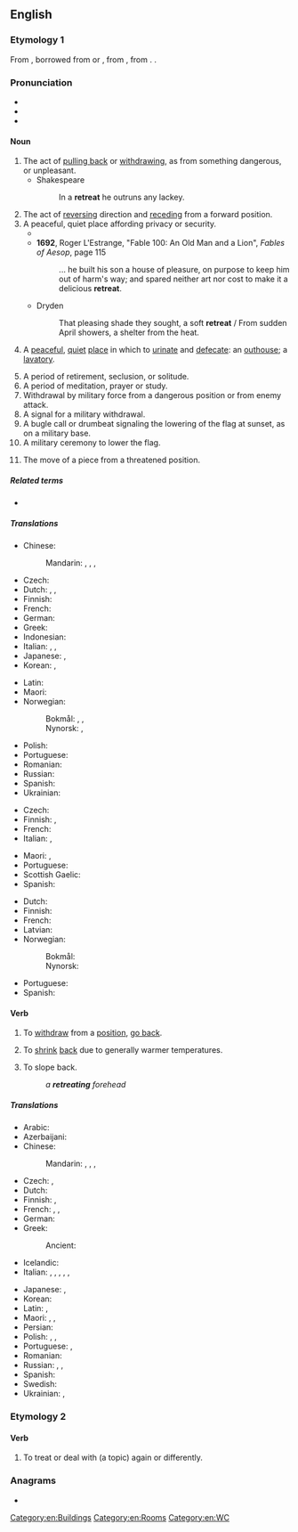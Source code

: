 ==English==

===Etymology 1===
From {{inh|en|enm|retret}}, borrowed from {{bor|en|fro|retrait}} or {{m|fro|retret}}, from {{der|en|la|retractus}}, from {{m|la|retraho}}. {{doublet|en|retract}}.

===Pronunciation===
* {{rfp|lang=en}}
* {{audio|en-us-retreat.ogg|Audio (US)|lang=en}}
* {{rhymes|iːt|lang=en}}

====Noun====
{{en-noun}}

# The act of [[pull back|pulling back]] or [[withdraw]]ing, as from something dangerous, or unpleasant.
#* Shakespeare
#*: In a '''retreat''' he outruns any lackey.
# The act of [[reverse|revers]]ing direction and [[recede|reced]]ing from a forward position.
# A peaceful, quiet place affording privacy or security.
#* {{RQ:Hardy Tess|volume=I|chapter=IV|phase=1|pages=40–41|pageref=41|passage=In a large bedroom upstairs, the window of which was thickly curtained with a great woollen shawl lately discarded by the landlady, Mrs. Rolliver, were gathered on this evening nearly a dozen persons, all seeking vinous bliss; all old inhabitants of the nearer end of Marlott, and frequenters of this '''retreat'''.}}
#* '''1692''', Roger L'Estrange, "Fable 100: An Old Man and a Lion", ''Fables of Aesop'', page 115
#*: ... he built his son a house of pleasure, on purpose to keep him out of harm's way; and spared neither art nor cost to make it a delicious '''retreat'''.
#* Dryden
#*: That pleasing shade they sought, a soft '''retreat''' / From sudden April showers, a shelter from the heat.
# {{label|en|rare|_|and|_|obsolete|euphemism}} A [[peaceful]], [[quiet]] [[place]] in which to [[urinate]] and [[defecate]]: an [[outhouse]]; a [[lavatory]].
# A period of retirement, seclusion, or solitude.
# A period of meditation, prayer or study.
# Withdrawal by military force from a dangerous position or from enemy attack.
# A signal for a military withdrawal.
# A bugle call or drumbeat signaling the lowering of the flag at sunset, as on a military base.
# A military ceremony to lower the flag.
# {{lb|en|chess}} The move of a piece from a threatened position.

=====Related terms=====
* {{l|en|retract}}

=====Translations=====
{{trans-top|act of pulling back or withdrawing}}
* Chinese:
*: Mandarin: {{t+|cmn|後退|sc=Hani}}, {{t+|cmn|后退|tr=hòutuì|sc=Hani}}, {{t+|cmn|退卻|sc=Hani}}, {{t+|cmn|退却|tr=tuìquè|sc=Hani}}
* Czech: {{t+|cs|ústup|m}}
* Dutch: {{t+|nl|terugtocht}}, {{t+|nl|aftocht}}, {{t+|nl|terugtrekking}}
* Finnish: {{t|fi|perääntyminen}}
* French: {{t+|fr|retraite|f}}
* German: {{t+|de|Rückzug}}
* Greek: {{t+|el|υποχώρηση|f}}
* Indonesian: {{t+|id|mundur}}
* Italian: {{t+|it|ritirata|f}}, {{t+|it|arretramento|m}}, {{t+|it|ripiegamento|m}}
* Japanese: {{t+|ja|退却|tr=たいきゃく, taikyaku|sc=Jpan}}, {{t+|ja|後退|tr=こうたい, kōtai|sc=Jpan}}
* Korean: {{t+|ko|후퇴}}, {{t+|ko|퇴각}}
{{trans-mid}}
* Latin: {{t|la|recessus|m}}
* Maori: {{t|mi|taui}}
* Norwegian:
*: Bokmål: {{t|nb|retrett|m}}, {{t|nb|tilbaketrekking|m|f}}, {{t|nb|tilbaketrekning|m|f}}
*: Nynorsk: {{t|nn|retrett|m}}, {{t|nn|tilbaketrekking|f}}
* Polish: {{t+|pl|odwrót|m}}
* Portuguese: {{t+|pt|retirada|f}}
* Romanian: {{t+|ro|retragere|f}}
* Russian: {{t+|ru|отступле́ние|n}}
* Spanish: {{t+|es|retirarse}}
* Ukrainian: {{t|uk|ві́дступ|m|sc=Cyrl}}
{{trans-bottom}}

{{trans-top|quiet place affording privacy}}
* Czech: {{t+|cs|útočiště|n}}
* Finnish: {{t+|fi|turvapaikka}}, {{t+|fi|piilopaikka}}
* French: {{t+|fr|retraite|f}}
* Italian: {{t+|it|ritirata|f}}, {{t+|it|ritiro|m}}
{{trans-mid}}
* Maori: {{t|mi|piringa}}, {{t|mi|kuhunga}}
* Portuguese: {{t+|pt|retiro|m}}
* Scottish Gaelic: {{t|gd|cuilidh|f}}
* Spanish: {{t+|es|retiro|m}}
{{trans-bottom}}

{{trans-see|to turn back, retreat|return}}

{{trans-see|outhouse}}

{{trans-see|lavatory|toilet}}

{{trans-top|period of meditation, prayer, or study}}
* Dutch: {{t+|nl|retraite|c}}
* Finnish: {{t+|fi|vetäytyminen}}
* French: {{t+|fr|retraite|f}}
* Latvian: {{t+|lv|rekolekcija|f}}
* Norwegian:
*: Bokmål: {{t|nb|retrett|m}}
*: Nynorsk: {{t|nn|retrett|m}}
{{trans-mid}}
* Portuguese: {{t+|pt|retiro|m}}
* Spanish: {{t+|es|retiro}}
{{trans-bottom}}

====Verb====
{{en-verb}} {{tcx|lang=en|intransitive}}

# {{q|of military forces}} To [[withdraw]] from a [[position]], [[go back]].
# {{q|of a glacier}} To [[shrink]] [[back]] due to generally warmer temperatures.
# To slope back.
#: ''a '''retreating''' forehead''

=====Translations=====
{{trans-see|retreat|withdraw}}

{{trans-top|to withdraw military forces}}
* Arabic: {{t|ar|تَرَاجَعَ}}
* Azerbaijani: {{t|az|[[geri]] [[çəkilmək]]}}
* Chinese:
*: Mandarin: {{t+|cmn|後退|sc=Hani}}, {{t+|cmn|后退|tr=hòutuì|sc=Hani}}, {{t+|cmn|退卻|sc=Hani}}, {{t+|cmn|退却|tr=tuìquè|sc=Hani}}
* Czech: {{t|cs|ustoupit}}, {{t|cs|stáhnout se|pf}}
* Dutch: {{t+|nl|terugtrekken|alt=zich terugtrekken}}
* Finnish: {{t|fi|perääntyä}}, {{t+|fi|vetäytyä}}
* French: {{t+|fr|retirer|alt=se retirer}}, {{t+|fr|replier|alt=se replier}}, {{t+|fr|battre en retraite}}
* German: {{t+|de|zurückziehen|alt=sich zurückziehen}}
* Greek: {{t+|el|αποτραβιέμαι}}
*: Ancient: {{t|grc|ἀναχωρέω}}
* Icelandic: {{t|is|hörfa}}
* Italian: {{t+|it|ritirarsi}}, {{t+|it|ripiegare}}, {{t|it|battere in ritirata}}, {{t+|it|indietreggiare}}, {{t+|it|retrocedere}}, {{t+|it|arretrare}}
{{trans-mid}}
* Japanese: {{t+|ja|退却|tr=たいきゃくする, taikyaku suru|alt=退却する|sc=Jpan}}, {{t+|ja|後退|tr=こうたいする, kōtai suru|alt=後退する|sc=Jpan}}
* Korean: {{t+|ko|후퇴하다}}
* Latin: {{t|la|regredior}}, {{t|la|pedem referre}}
* Maori: {{t|mi|whakatahi}}, {{t|mi|taui}}, {{t|mi|paunu}}
* Persian: {{t+|fa|عقب‌نشینی|tr='aqab-nešini}}
* Polish: {{t|pl|zarządzać odwrot|impf|alt=zarządzać odwrót}}, {{t+|pl|odstąpić|pf}}, {{t+|pl|wycofywać się|impf}}
* Portuguese: {{t+|pt|retirar}}, {{t|pt|[[retirar]]-[[se]]}}
* Romanian: {{t+|ro|retrage}}
* Russian: {{t+|ru|отступа́ть|impf}}, {{t+|ru|отступи́ть|pf}}, {{t+|ru|ретирова́ться|impf|pf}}
* Spanish: {{t+|es|retirarse}}
* Swedish: {{t+|sv|retirera}}
* Ukrainian: {{t|uk|відступа́ти|impf|sc=Cyrl}}, {{t|uk|відступи́ти|pf|sc=Cyrl}}
{{trans-bottom}}

===Etymology 2===
{{prefix|en|re|treat}}

====Verb====
{{en-verb}}

# {{lb|en|transitive}} To treat or deal with (a topic) again or differently.

===Anagrams===
* {{anagrams|en|a=aeerrtt|treater|tree rat}}

[[Category:en:Buildings]]
[[Category:en:Rooms]]
[[Category:en:WC]]